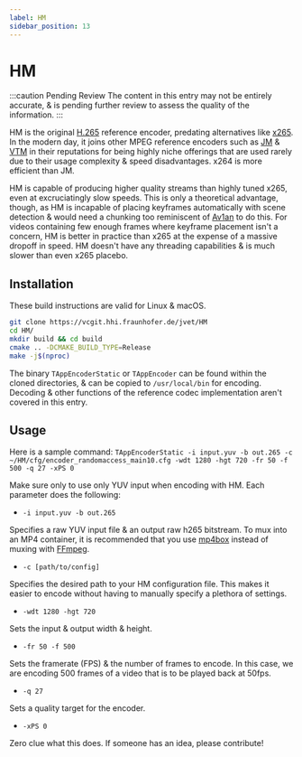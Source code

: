 ```yaml
---
label: HM
sidebar_position: 13
---
```


# HM

:::caution Pending Review
The content in this entry may not be entirely accurate, & is pending further review to assess the quality of the information.
:::

HM is the original [H.265](../video/HEVC.mdx) reference encoder, predating alternatives like [x265](../encoders/x265.mdx). In the modern day, it joins other MPEG reference encoders such as [JM](../encoders/JM.mdx) & [VTM](../encoders/VTM.mdx) in their reputations for being highly niche offerings that are used rarely due to their usage complexity & speed disadvantages. x264 is more efficient than JM.

HM is capable of producing higher quality streams than highly tuned x265, even at excruciatingly slow speeds. This is only a theoretical advantage, though, as HM is incapable of placing keyframes automatically with scene detection & would need a chunking too reminiscent of [Av1an](../utilities/av1an.mdx) to do this. For videos containing few enough frames where keyframe placement isn't a concern, HM is better in practice than x265 at the expense of a massive dropoff in speed. HM doesn't have any threading capabilities & is much slower than even x265 placebo.

## Installation

These build instructions are valid for Linux & macOS.

```bash
git clone https://vcgit.hhi.fraunhofer.de/jvet/HM
cd HM/
mkdir build && cd build
cmake .. -DCMAKE_BUILD_TYPE=Release
make -j$(nproc)
```

The binary `TAppEncoderStatic` or `TAppEncoder` can be found within the cloned directories, & can be copied to `/usr/local/bin` for encoding. Decoding & other functions of the reference codec implementation aren't covered in this entry.

## Usage

Here is a sample command: `TAppEncoderStatic -i input.yuv -b out.265 -c ~/HM/cfg/encoder_randomaccess_main10.cfg -wdt 1280 -hgt 720 -fr 50 -f 500 -q 27 -xPS 0`

Make sure only to use only YUV input when encoding with HM. Each parameter does the following:

- `-i input.yuv -b out.265`

Specifies a raw YUV input file & an output raw h265 bitstream. To mux into an MP4 container, it is recommended that you use [mp4box](../utilities/mp4box.mdx) instead of muxing with [FFmpeg](../utilities/ffmpeg.mdx).

- `-c [path/to/config]`

Specifies the desired path to your HM configuration file. This makes it easier to encode without having to manually specify a plethora of settings.

- `-wdt 1280 -hgt 720`

Sets the input & output width & height.

- `-fr 50 -f 500`

Sets the framerate (FPS) & the number of frames to encode. In this case, we are encoding 500 frames of a video that is to be played back at 50fps.

- `-q 27`

Sets a quality target for the encoder.

- `-xPS 0`

Zero clue what this does. If someone has an idea, please contribute!